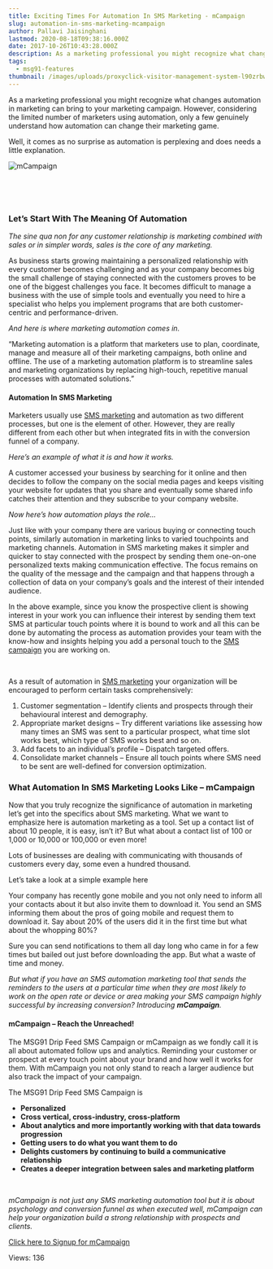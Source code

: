 ```yaml
---
title: Exciting Times For Automation In SMS Marketing - mCampaign
slug: automation-in-sms-marketing-mcampaign
author: Pallavi Jaisinghani
lastmod: 2020-08-18T09:38:16.000Z
date: 2017-10-26T10:43:28.000Z
description: As a marketing professional you might recognize what changes automation in marketing can bring to your marketing campaign. However, considering the limited number of marketers using automation, only a few genuinely understand how automation can change their marketing game.
tags:
  - msg91-features
thumbnail: /images/uploads/proxyclick-visitor-management-system-l90zrbwvcoe-unsplash.jpg
---
```


As a marketing professional you might recognize what changes automation in marketing can bring to your marketing campaign. However, considering the limited number of marketers using automation, only a few genuinely understand how automation can change their marketing game.


Well, it comes as no surprise as automation is perplexing and does needs a little explanation.


![mCampaign](https://images-msg91.s3.ap-south-1.amazonaws.com/content/images/wordpress//2017/10/mcampaign-1-300x224.png)


 


 


### **Let’s Start With The Meaning Of Automation**


*The sine qua non for any customer relationship is marketing combined with sales or in simpler words, sales is the core of any marketing.*


As business starts growing maintaining a personalized relationship with every customer becomes challenging and as your company becomes big the small challenge of staying connected with the customers proves to be one of the biggest challenges you face. It becomes difficult to manage a business with the use of simple tools and eventually you need to hire a specialist who helps you implement programs that are both customer-centric and performance-driven.


*And here is where marketing automation comes in.*


“Marketing automation is a platform that marketers use to plan, coordinate, manage and measure all of their marketing campaigns, both online and offline. The use of a marketing automation platform is to streamline sales and marketing organizations by replacing high-touch, repetitive manual processes with automated solutions.”


#### **Automation In SMS Marketing**


Marketers usually use [SMS marketing](https://msg91.com/guide) and automation as two different processes, but one is the element of other. However, they are really different from each other but when integrated fits in with the conversion funnel of a company.


*Here’s an example of what it is and how it works.*


A customer accessed your business by searching for it online and then decides to follow the company on the social media pages and keeps visiting your website for updates that you share and eventually some shared info catches their attention and they subscribe to your company website.


*Now here’s how automation plays the role…*


Just like with your company there are various buying or connecting touch points, similarly automation in marketing links to varied touchpoints and marketing channels. Automation in SMS marketing makes it simpler and quicker to stay connected with the prospect by sending them one-on-one personalized texts making communication effective. The focus remains on the quality of the message and the campaign and that happens through a collection of data on your company’s goals and the interest of their intended audience.


In the above example, since you know the prospective client is showing interest in your work you can influence their interest by sending them text SMS at particular touch points where it is bound to work and all this can be done by automating the process as automation provides your team with the know-how and insights helping you add a personal touch to the [SMS campaign](https://msg91.com/sms-campaign/) you are working on.


 


As a result of automation in [SMS marketing](https://msg91.com/guide/the-five-ws-of-sms-marketing/) your organization will be encouraged to perform certain tasks comprehensively:


1. Customer segmentation – Identify clients and prospects through their behavioural interest and demography.
2. Appropriate market designs – Try different variations like assessing how many times an SMS was sent to a particular prospect, what time slot works best, which type of SMS works best and so on.
3. Add facets to an individual’s profile – Dispatch targeted offers.
4. Consolidate market channels – Ensure all touch points where SMS need to be sent are well-defined for conversion optimization.


### **What Automation In SMS Marketing Looks Like – mCampaign**


Now that you truly recognize the significance of automation in marketing let’s get into the specifics about SMS marketing. What we want to emphasize here is automation marketing as a tool. Set up a contact list of about 10 people, it is easy, isn’t it? But what about a contact list of 100 or 1,000 or 10,000 or 100,000 or even more!


Lots of businesses are dealing with communicating with thousands of customers every day, some even a hundred thousand.


Let’s take a look at a simple example here


Your company has recently gone mobile and you not only need to inform all your contacts about it but also invite them to download it. You send an SMS informing them about the pros of going mobile and request them to download it. Say about 20% of the users did it in the first time but what about the whopping 80%?


Sure you can send notifications to them all day long who came in for a few times but bailed out just before downloading the app. But what a waste of time and money.


*But what if you have an SMS automation marketing tool that sends the reminders to the users at a particular time when they are most likely to work on the open rate or device or area making your SMS campaign highly successful by increasing conversion? Introducing **mCampaign**.*


#### **mCampaign – Reach the Unreached!**


The MSG91 Drip Feed SMS Campaign or mCampaign as we fondly call it is all about automated follow ups and analytics. Reminding your customer or prospect at every touch point about your brand and how well it works for them. With mCampaign you not only stand to reach a larger audience but also track the impact of your campaign.


The MSG91 Drip Feed SMS Campaign is


* **Personalized**
* **Cross vertical, cross-industry, cross-platform**
* **About analytics and more importantly working with that data towards progression**
* **Getting users to do what you want them to do**
* **Delights customers by continuing to build a communicative relationship**
* **Creates a deeper integration between sales and marketing platform**


 


*mCampaign is not just any SMS marketing automation tool but it is about psychology and conversion funnel as when executed well, mCampaign can help your organization build a strong relationship with prospects and clients.*


[Click here to Signup for mCampaign](https://msg91.com/sms-campaign/)


 Views: 136



